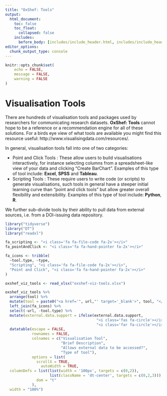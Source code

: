 ```yaml
---
title: "OxShef: Tools"
output:
  html_document:
    toc: false
    toc_float:
      collapsed: false
    includes:
      before_body: [includes/include_header.html, includes/include_header_navpage.html]
editor_options: 
  chunk_output_type: console
---
```


```r
knitr::opts_chunk$set(
	echo = FALSE,
	message = FALSE,
	warning = FALSE
)
```


<link href="https://use.fontawesome.com/releases/v5.0.6/css/all.css" rel="stylesheet">

# Visualisation Tools

There are hundreds of visualisation tools and packages used by researchers for communicating research datasets. **OxShef: Tools** cannot hope to be a reference or a recommendation engine for all of these solutions. For a birds eye view of what tools are available you might find this resource useful: http://www.visualisingdata.com/resources/.

In general, visualisation tools fall into one of two categories:

- Point and Click Tools <i class='fa fa-hand-pointer'></i>: These allow users to build visualisations interactively, for instance selecting columns from a spreadsheet-like view of your data and clicking "Create BarChart". Examples of this type of tool include: **Excel**, **SPSS** and **Tableau**.
- Scripting Tools <i class='fa fa-file-code'></i>: These require users to write code (or scripts) to generate visualisations, such tools in general have a steeper initial learning curve than "point and click tools" but allow greater overall flexibility  and extensibility. Examples of this type of tool include: **Python**, **R**.

We further sub-divide tools by their ability to pull data from external sources, i.e. from a DOI-issuing data repository.

```r
library("tidyverse")
library("DT")
library("readxl")

fa_scripting <- "<i class='fa fa-file-code fa-2x'></i>"
fa_pointAndClick <- "<i class='fa fa-hand-pointer fa-2x'></i>"

fa_icons <- tribble(
  ~tool.type, ~type,
  "Scripting", "<i class='fa fa-file-code fa-2x'></i>",
  "Point and Click", "<i class='fa fa-hand-pointer fa-2x'></i>"
)

oxshef_viz_tools <- read_xlsx("oxshef-viz-tools.xlsx")

oxshef_viz_tools %>%
  arrange(tool) %>%
  mutate(tool = paste0("<a href='", url,"' target='_blank'>", tool, "</a>")) %>%
  left_join(fa_icons) %>%
  select(-url, -tool.type) %>%
  mutate(external.data.support = ifelse(external.data.support,
                                         "<i class='fas fa-circle'></i>",
                                         "<i class='far fa-circle'></i>")) %>%
  datatable(escape = FALSE,
            rownames = FALSE,
            colnames = c("Visualisation Tool",
                         "Brief Description",
                         "Allows external data to be accessed?",
                         "Type of tool"),
            options = list(
              scrollX = TRUE,
                autoWidth = TRUE,
  columnDefs = list(list(width = '100px', targets = c(0,2)),
                    list(className = 'dt-center', targets = c(0,2,3))),
              dom = "t"
            ),
  width = "100%")
```